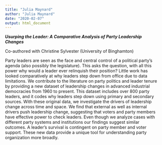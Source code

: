 ```yaml
---
title: "Julia Maynard"
author: "Julia Maynard"
date: "2020-02-07"
output: html_document
---
```


***Usurping the Leader: A Comparative Analysis of Party Leadership Changes***

Co-authored with Christine Sylvester (University of Binghamton)

Party leaders are seen as the face and central control of a political party’s agenda (also possibly the legislature). This asks the question, with all this power why would a leader ever relinquish their position? Little work has looked comparatively at why leaders step down from office due to data limitations. We contribute to the literature on party politics and leader tenure by providing a new dataset of leadership changes in advanced industrial democracies from 1960 to present. This dataset includes over 800 party leaders, and it codes why leaders step down using primary and secondary sources. With these original data, we investigate the drivers of leadership change across time and space. We find that external as well as internal drivers push leadership change, suggesting that voters and party members have effective power to check leaders. Even though we analyze cases with different party systems and institutions our findings suggest similar outcomes. A leader’s survival is contingent on party member and voter support. These new data provide a unique tool for understanding party organization more broadly.
